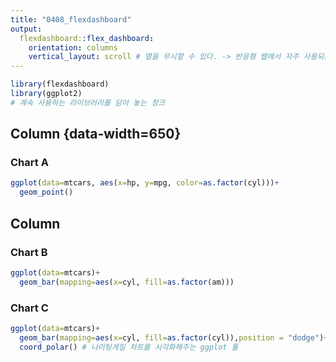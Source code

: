 ```yaml
---
title: "0408_flexdashboard"
output: 
  flexdashboard::flex_dashboard:
    orientation: columns
    vertical_layout: scroll # 열을 무시할 수 있다. -> 반응형 웹에서 자주 사용되는 것
---
```


```r
library(flexdashboard)
library(ggplot2)
# 계속 사용하는 라이브러리를 담아 놓는 청크
```

Column {data-width=650} <!-- 대소문자를 구분해야한다. -->
-----------------------------------------------------------------------

### Chart A

```r
ggplot(data=mtcars, aes(x=hp, y=mpg, color=as.factor(cyl)))+
  geom_point()

```

Column {data-width=350, .tabset .tabset-fade}
-----------------------------------------------------------------------

### Chart B

```r
ggplot(data=mtcars)+
  geom_bar(mapping=aes(x=cyl, fill=as.factor(am)))

```

### Chart C

```r
ggplot(data=mtcars)+
  geom_bar(mapping=aes(x=cyl, fill=as.factor(cyl)),position = "dodge")+
  coord_polar() # 나이팅게일 차트를 시각화해주는 ggplot 툴
```

